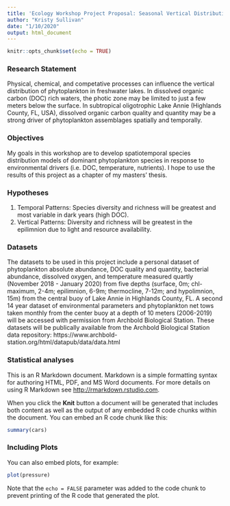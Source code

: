 ---
title: 'Ecology Workshop Project Proposal: Seasonal Vertical Distribution of Phytoplankton in a Subtropical Dystrophic Lake'
author: "Kristy Sullivan"
date: "1/10/2020"
output: html_document
---

```{r setup, include=FALSE}
knitr::opts_chunk$set(echo = TRUE)
```

### Research Statement









Physical, chemical, and competative processes can influence the vertical distribution of phytoplankton in freshwater lakes. In dissolved organic carbon (DOC) rich waters, the photic zone may be limited to just a few meters below the surface. In subtropical oligotrophic Lake Annie (Highlands County, FL, USA), dissolved organic carbon quality and quantity may be a strong driver of phytoplankton assemblages spatially and temporally.

### Objectives

My goals in this workshop are to develop spatiotemporal species distribution models of dominant phytoplankton species in response to environmental drivers (i.e. DOC, temperature, nutrients). I hope to use the results of this project as a chapter of my masters' thesis.

### Hypotheses

1. Temporal Patterns: Species diversity and richness will be greatest and most variable in dark years (high DOC).
2. Vertical Patterns: Diversity and richness will be greatest in the epilimnion due to light and resource availability.

### Datasets

The datasets to be used in this project include a personal dataset of phytoplankton absolute abundance, DOC quality and quantity, bacterial abundance, dissolved oxygen, and temperature measured quartly (November 2018 - January 2020) from five depths (surface, 0m; chl-maximum, 2-4m; epilimnion, 6-9m; thermocline, 7-12m; and hypolimnion, 15m) from the central buoy of Lake Annie in Highlands County, FL. A second 14 year dataset of environmental parameters and phytoplankton net tows taken monthly from the center buoy at a depth of 10 meters (2006-2019) will be accessed with permission from Archbold Biological Station. These datasets will be publically available from the Archbold Biological Station data repository: https://www.archbold-station.org/html/datapub/data/data.html

### Statistical analyses

This is an R Markdown document. Markdown is a simple formatting syntax for authoring HTML, PDF, and MS Word documents. For more details on using R Markdown see <http://rmarkdown.rstudio.com>.

When you click the **Knit** button a document will be generated that includes both content as well as the output of any embedded R code chunks within the document. You can embed an R code chunk like this:

```{r cars}
summary(cars)
```

### Including Plots

You can also embed plots, for example:

```{r pressure, echo=FALSE}
plot(pressure)
```

Note that the `echo = FALSE` parameter was added to the code chunk to prevent printing of the R code that generated the plot.
